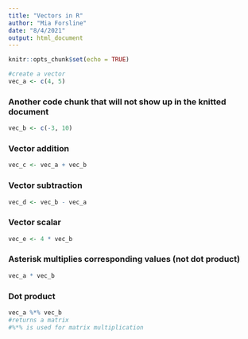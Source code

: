 ```yaml
---
title: "Vectors in R"
author: "Mia Forsline"
date: "8/4/2021"
output: html_document
---
```


```r
knitr::opts_chunk$set(echo = TRUE)
```

```r
#create a vector
vec_a <- c(4, 5)
```

### Another code chunk that will not show up in the knitted document 
```r
vec_b <- c(-3, 10)
```

### Vector addition 
```r
vec_c <- vec_a + vec_b
```

### Vector subtraction 
```r
vec_d <- vec_b - vec_a
```

### Vector scalar 
```r
vec_e <- 4 * vec_b
```

### Asterisk multiplies corresponding values (not dot product)
```r
vec_a * vec_b
```

### Dot product 
```r
vec_a %*% vec_b
#returns a matrix 
#%*% is used for matrix multiplication 
```

